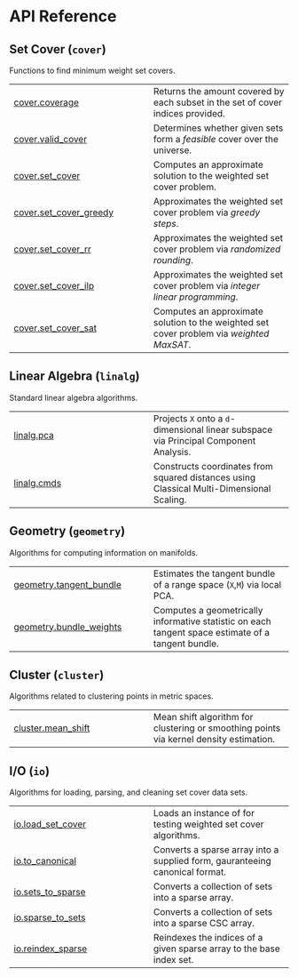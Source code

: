 # API Reference {.doc .doc-index}

## Set Cover (`cover`)

Functions to find minimum weight set covers.

| | |
| --- | --- |
| [cover.coverage](cover.coverage.qmd#geomcover.cover.coverage) | Returns the amount covered by each subset in the set of cover indices provided. |
| [cover.valid_cover](cover.valid_cover.qmd#geomcover.cover.valid_cover) | Determines whether given sets form a *feasible* cover over the universe. |
| [cover.set_cover](cover.set_cover.qmd#geomcover.cover.set_cover) | Computes an approximate solution to the weighted set cover problem. |
| [cover.set_cover_greedy](cover.set_cover_greedy.qmd#geomcover.cover.set_cover_greedy) | Approximates the weighted set cover problem via _greedy steps_. |
| [cover.set_cover_rr](cover.set_cover_rr.qmd#geomcover.cover.set_cover_rr) | Approximates the weighted set cover problem via _randomized rounding_. |
| [cover.set_cover_ilp](cover.set_cover_ilp.qmd#geomcover.cover.set_cover_ilp) | Approximates the weighted set cover problem via _integer linear programming_. |
| [cover.set_cover_sat](cover.set_cover_sat.qmd#geomcover.cover.set_cover_sat) | Computes an approximate solution to the weighted set cover problem via *weighted MaxSAT*. |

## Linear Algebra (`linalg`)

Standard linear algebra algorithms.

| | |
| --- | --- |
| [linalg.pca](linalg.pca.qmd#geomcover.linalg.pca) | Projects `X` onto a `d`-dimensional linear subspace via Principal Component Analysis. |
| [linalg.cmds](linalg.cmds.qmd#geomcover.linalg.cmds) | Constructs coordinates from squared distances using Classical Multi-Dimensional Scaling. |

## Geometry (`geometry`)

Algorithms for computing information on manifolds.

| | |
| --- | --- |
| [geometry.tangent_bundle](geometry.tangent_bundle.qmd#geomcover.geometry.tangent_bundle) | Estimates the tangent bundle of a range space (`X`,`M`) via local PCA. |
| [geometry.bundle_weights](geometry.bundle_weights.qmd#geomcover.geometry.bundle_weights) | Computes a geometrically informative statistic on each tangent space estimate of a tangent bundle. |

## Cluster (`cluster`)

Algorithms related to clustering points in metric spaces.

| | |
| --- | --- |
| [cluster.mean_shift](cluster.mean_shift.qmd#geomcover.cluster.mean_shift) | Mean shift algorithm for clustering or smoothing points via kernel density estimation. |

## I/O (`io`)

Algorithms for loading, parsing, and cleaning set cover data sets.

| | |
| --- | --- |
| [io.load_set_cover](io.load_set_cover.qmd#geomcover.io.load_set_cover) | Loads an instance of for testing weighted set cover algorithms. |
| [io.to_canonical](io.to_canonical.qmd#geomcover.io.to_canonical) | Converts a sparse array into a supplied form, gauranteeing canonical format. |
| [io.sets_to_sparse](io.sets_to_sparse.qmd#geomcover.io.sets_to_sparse) | Converts a collection of sets into a sparse array. |
| [io.sparse_to_sets](io.sparse_to_sets.qmd#geomcover.io.sparse_to_sets) | Converts a collection of sets into a sparse CSC array. |
| [io.reindex_sparse](io.reindex_sparse.qmd#geomcover.io.reindex_sparse) | Reindexes the indices of a given sparse array to the base index set. |